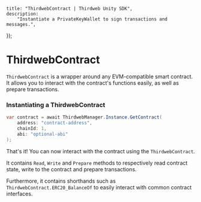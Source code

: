 
	title: "ThirdwebContract | Thirdweb Unity SDK",
	description:
		"Instantiate a PrivateKeyWallet to sign transactions and messages.",
});

# ThirdwebContract

`ThirdwebContract` is a wrapper around any EVM-compatible smart contract. It allows you to interact with the contract's functions easily, as well as prepare transactions.

### Instantiating a ThirdwebContract

```csharp
var contract = await ThirdwebManager.Instance.GetContract(
	address: "contract-address", 
	chainId: 1, 
	abi: "optional-abi"
);
```

That's it! You can now interact with the contract using the `ThirdwebContract`.

It contains `Read`, `Write` and `Prepare` methods to respectively read contract state, write to the contract and prepare transactions.

Furthermore, it contains shorthands such as `ThirdwebContract.ERC20_BalanceOf` to easily interact with common contract interfaces.

<ArticleIconCard
	href="/dotnet/contracts/read"
	icon={GraduationCap}
	title="Interact with Smart Contracts"
/>